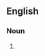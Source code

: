 ==English==

===Noun===
{{en-noun}}

# {{alternative spelling of|mouth breather}}
{{count page|[[Wiktionary:Page count]]}}